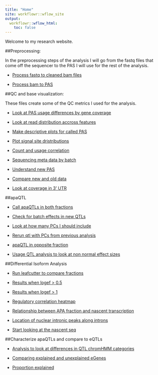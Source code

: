 ```yaml
---
title: "Home"
site: workflowr::wflow_site
output:
  workflowr::wflow_html:
    toc: false
---
```


Welcome to my research website.


##Preprocessing:

In the preprocessing steps of the analysis I will go from the fastq files that come off the sequencer to the PAS I will use for the rest of the analysis. 

* [Process fastq to cleaned bam files](fastq2bam.html)

* [Process bam to PAS](bam2pas.html) 


##QC and base visualization:

These files create some of the QC metrics I used for the analysis.

* [Look at PAS usage differences by gene coverage](PASusageQC.html) 

* [Look at read distribution accross features](Readdistagainstfeatures.html) 

* [Make descriptive plots for called PAS](PASdescriptiveplots.html)  

* [Plot signal site dristributions](signalsiteanalysis.html)

* [Count and usage correlation](corrbetweenind.html)

* [Sequencing meta data by batch](seqmetadatanalysis.html)  

* [Understand new PAS](NewvOldPeakQC.html)  

* [Compare new and old data](recomputeusageold.html)

* [Look at coverage in 3' UTR](reads2UTR.html)  


##apaQTL  


* [Call apaQTLs in both fractions](mapapaQTL.html)  

* [Check for batch effects in new QTLs](newQTLheatmap.html)  

* [Look at how many PCs I should include](choosePCs.html)

* [Rerun qtl with PCs from previous analysis](rerunQTL_changePC.html)

* [apaQTL in opposite fraction](apaQTLoverlap.html)

* [Usage QTL analysis to look at non normal effect sizes](nonNormQTL.html)


##Differential Isoform Analysis  

* [Run leafcutter to compare fractions](DiffIsoAnalysis.html)  

* [Results when logef > 0.5](diffiso_logef5.html)  

* [Results when logef > 1](diffuse_logef1.html) 

* [Regulatory correlation heatmap](rna_netseq_h3k12ac.html)  

* [Relationship between APA fraction and nascent transcription](nascenttranscription.html)  

* [Location of nuclear intronic peaks along introns](nucintronicanalysis.html)  

* [Start looking at the nascent seq](nascentRNA.html)

##Characterize apaQTLs and compare to eQTLs 

* [Analysis to look at differences in QTL chromHMM categories](chromHHMQTL.html)  


* [Comparing explained and unexplained eGenes](exvunexpeQTL.html)  

* [Proportion explained](propeQTLs_explained.html)

